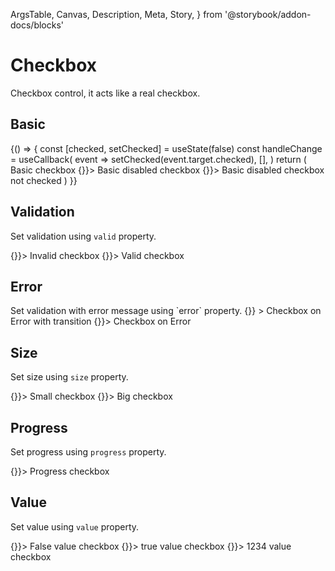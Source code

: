   ArgsTable,
  Canvas,
  Description,
  Meta,
  Story,
} from '@storybook/addon-docs/blocks'

<Meta title="Components/Checkbox" component={Checkbox} />

# Checkbox

<Description>Checkbox control, it acts like a real checkbox.</Description>

## Basic

<Canvas>
  <Story name="basic">
    {() => {
      const [checked, setChecked] = useState(false)
      const handleChange = useCallback(
        event => setChecked(event.target.checked),
        [],
      )
      return (
        <Boxer my={1}>
          <Checkbox checked={checked} onChange={handleChange}>
            Basic checkbox
          </Checkbox>
          <Checkbox checked disabled onChange={() => {}}>
            Basic disabled checkbox
          </Checkbox>
          <Checkbox checked={false} disabled onChange={() => {}}>
            Basic disabled checkbox not checked
          </Checkbox>
        </Boxer>
      )
    }}
  </Story>
</Canvas>

## Validation

<Description>Set validation using `valid` property.</Description>

<Canvas>
  <Story name="validation">
    <Boxer my={1}>
      <Checkbox valid={false} onChange={() => {}}>
        Invalid checkbox
      </Checkbox>
      <Checkbox valid onChange={() => {}}>
        Valid checkbox
      </Checkbox>
    </Boxer>
  </Story>
</Canvas>

## Error

<Description>
  Set validation with error message using `error` property.
</Description>

<Canvas>
  <Story name="error">
    <Boxer my={1}>
      <ErrorTransition
        error="An Error"
        Component={Checkbox}
        onChange={() => {}}
      >
        Checkbox on Error with transition
      </ErrorTransition>
      <Checkbox error="An Error" onChange={() => {}}>
        Checkbox on Error
      </Checkbox>
    </Boxer>
  </Story>
</Canvas>

## Size

<Description>Set size using `size` property.</Description>

<Canvas>
  <Story name="size">
    <Boxer my={1}>
      <Checkbox size={10} onChange={() => {}}>
        Small checkbox
      </Checkbox>
      <Checkbox size={30} onChange={() => {}}>
        Big checkbox
      </Checkbox>
    </Boxer>
  </Story>
</Canvas>

## Progress

<Description>Set progress using `progress` property.</Description>

<Canvas>
  <Story name="progress">
    <Boxer my={1}>
      <Checkbox progress onChange={() => {}}>
        Progress checkbox
      </Checkbox>
    </Boxer>
  </Story>
</Canvas>

## Value

<Description>Set value using `value` property.</Description>

<Canvas>
  <Story name="value">
    <Boxer my={1}>
      <Checkbox value="false" onChange={() => {}}>
        False value checkbox
      </Checkbox>
      <Checkbox value="true" onChange={() => {}}>
        true value checkbox
      </Checkbox>
      <Checkbox value={1234} onChange={() => {}}>
        1234 value checkbox
      </Checkbox>
    </Boxer>
  </Story>
</Canvas>

<ArgsTable of={Checkbox} />
